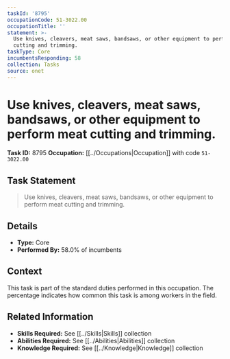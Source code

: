 ```yaml
---
taskId: '8795'
occupationCode: 51-3022.00
occupationTitle: ''
statement: >-
  Use knives, cleavers, meat saws, bandsaws, or other equipment to perform meat
  cutting and trimming.
taskType: Core
incumbentsResponding: 58
collection: Tasks
source: onet
---
```

# Use knives, cleavers, meat saws, bandsaws, or other equipment to perform meat cutting and trimming.

**Task ID:** 8795
**Occupation:** [[../Occupations|Occupation]] with code `51-3022.00`

## Task Statement

> Use knives, cleavers, meat saws, bandsaws, or other equipment to perform meat cutting and trimming.

## Details

- **Type:** Core
- **Performed By:** 58.0% of incumbents

## Context

This task is part of the standard duties performed in this occupation. The percentage indicates how common this task is among workers in the field.

## Related Information

- **Skills Required:** See [[../Skills|Skills]] collection
- **Abilities Required:** See [[../Abilities|Abilities]] collection
- **Knowledge Required:** See [[../Knowledge|Knowledge]] collection
